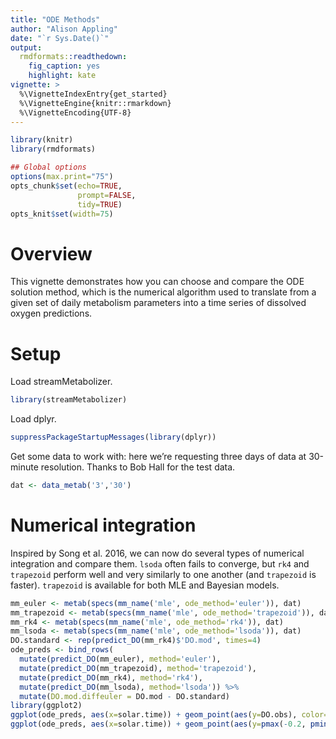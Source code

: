 ```yaml
---
title: "ODE Methods"
author: "Alison Appling"
date: "`r Sys.Date()`"
output:
  rmdformats::readthedown:
    fig_caption: yes
    highlight: kate
vignette: >
  %\VignetteIndexEntry{get_started}
  %\VignetteEngine{knitr::rmarkdown}
  %\VignetteEncoding{UTF-8}
---
```

  
  
```r
library(knitr)
library(rmdformats)

## Global options
options(max.print="75")
opts_chunk$set(echo=TRUE,
               prompt=FALSE,
               tidy=TRUE)
opts_knit$set(width=75)
```

# Overview

This vignette demonstrates how you can choose and compare the ODE solution
method, which is the numerical algorithm used to translate from a given set of
daily metabolism parameters into a time series of dissolved oxygen predictions.

# Setup

Load streamMetabolizer.

```r
library(streamMetabolizer)
```

Load dplyr.

```r
suppressPackageStartupMessages(library(dplyr))
```

Get some data to work with: here we're requesting three days of data at 
30-minute resolution. Thanks to Bob Hall for the test data.

```r
dat <- data_metab('3','30')
```

# Numerical integration

Inspired by Song et al. 2016, we can now do several types of numerical 
integration and compare them. `lsoda` often fails to converge, but `rk4` and 
`trapezoid` perform well and very similarly to one another (and `trapezoid` is 
faster). `trapezoid` is available for both MLE and Bayesian models.

```r
mm_euler <- metab(specs(mm_name('mle', ode_method='euler')), dat)
mm_trapezoid <- metab(specs(mm_name('mle', ode_method='trapezoid')), dat)
mm_rk4 <- metab(specs(mm_name('mle', ode_method='rk4')), dat) 
mm_lsoda <- metab(specs(mm_name('mle', ode_method='lsoda')), dat) 
DO.standard <- rep(predict_DO(mm_rk4)$'DO.mod', times=4)
ode_preds <- bind_rows(
  mutate(predict_DO(mm_euler), method='euler'),
  mutate(predict_DO(mm_trapezoid), method='trapezoid'),
  mutate(predict_DO(mm_rk4), method='rk4'),
  mutate(predict_DO(mm_lsoda), method='lsoda')) %>%
  mutate(DO.mod.diffeuler = DO.mod - DO.standard)
library(ggplot2)
ggplot(ode_preds, aes(x=solar.time)) + geom_point(aes(y=DO.obs), color='grey', alpha=0.3) + geom_line(aes(y=DO.mod, color=method), size=1) + theme_bw()
ggplot(ode_preds, aes(x=solar.time)) + geom_point(aes(y=pmax(-0.2, pmin(0.2, DO.mod.diffeuler)), color=method), size=1, alpha=0.8) + scale_y_continuous(limits=c(-0.2,0.2)) + theme_bw() + ylab("Deviations from rk4 (capped at +/- 0.2)")
```
